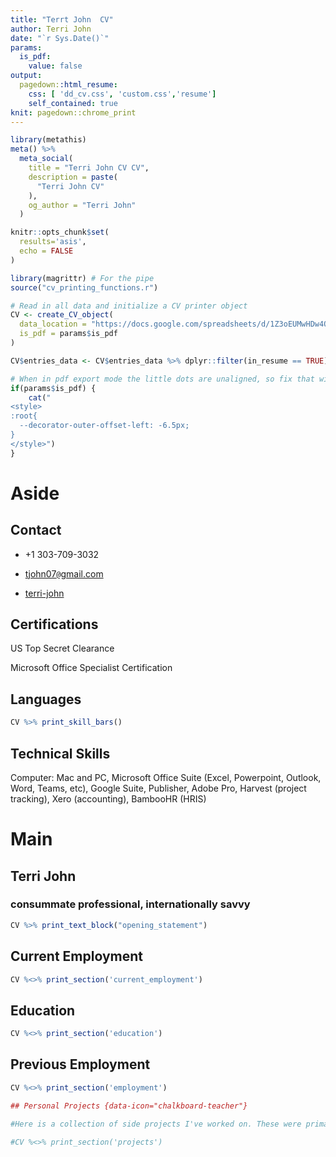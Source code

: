 ```yaml
---
title: "Terrt John  CV"
author: Terri John
date: "`r Sys.Date()`"
params:
  is_pdf:
    value: false
output:
  pagedown::html_resume:
    css: [ 'dd_cv.css', 'custom.css','resume']
    self_contained: true
knit: pagedown::chrome_print      
---
```


```r
library(metathis)
meta() %>%
  meta_social(
    title = "Terri John CV CV",
    description = paste(
      "Terri John CV"
    ),
    og_author = "Terri John"
  )


```
<!-- all links open as new tab -->

<base target="_blank">
<!-- inicio academic icons -->

<link rel="stylesheet" href="https://cdn.jsdelivr.net/gh/jpswalsh/academicons@1/css/academicons.min.css"> <!-- final academic icons -->

<!-- inicio font awesome -->

```{=html}
<script src="https://kit.fontawesome.com/1f72d6921a.js" crossorigin="anonymous"></script>
```
<!-- final font awesome -->

```r
knitr::opts_chunk$set(
  results='asis',
  echo = FALSE
)

library(magrittr) # For the pipe
source("cv_printing_functions.r")

# Read in all data and initialize a CV printer object
CV <- create_CV_object(
  data_location = "https://docs.google.com/spreadsheets/d/1Z3oEUMwHDw4OW_w1Mr6j5HvFyniOWKn78lETdwkorN8/edit?usp=sharing",  
  is_pdf = params$is_pdf
)

CV$entries_data <- CV$entries_data %>% dplyr::filter(in_resume == TRUE)

```

```r
# When in pdf export mode the little dots are unaligned, so fix that with some conditional CSS.
if(params$is_pdf) {
    cat("
<style>
:root{
  --decorator-outer-offset-left: -6.5px;
}
</style>")
}
```

# Aside

## Contact {#contact}

- <i class="fa fa-phone" style="font-size: 13px;"></i> +1 303-709-3032

- <i class="fa fa-envelope"></i> [tjohn07`@`gmail.com](mailto:tjohn07@gmail.com)

- <i class="fa fa-linkedin"  style="font-size: 14px;"></i> [terri-john](https://www.linkedin.com/in/terri-john-20247035/)

## Certifications {#teachingr}

<i class="fas fa-flag-usa"></i> US Top Secret Clearance

<i class="fab fa-windows"></i></i> Microsoft Office Specialist Certification

## Languages {#languages}

```r
CV %>% print_skill_bars()
```

## Technical Skills

Computer: Mac and PC, Microsoft Office Suite (Excel, Powerpoint, Outlook, Word, Teams, etc), Google Suite, Publisher, Adobe Pro, Harvest (project tracking), Xero (accounting), BambooHR (HRIS)

# Main

## Terri John {#title}

### consummate professional, internationally savvy  

<div class="intro">
```r
CV %>% print_text_block("opening_statement")
```
</div>

## Current Employment {data-icon="suitcase"}

```r
CV %<>% print_section('current_employment')
```

## Education {data-icon="graduation-cap" data-concise="true"}

```r
CV %<>% print_section('education')
```

## Previous Employment {data-icon="laptop"}

```r
CV %<>% print_section('employment')
```


```r

## Personal Projects {data-icon="chalkboard-teacher"}

#Here is a collection of side projects I've worked on. These were primarily used as learning exercises. 

#CV %<>% print_section('projects')
```
